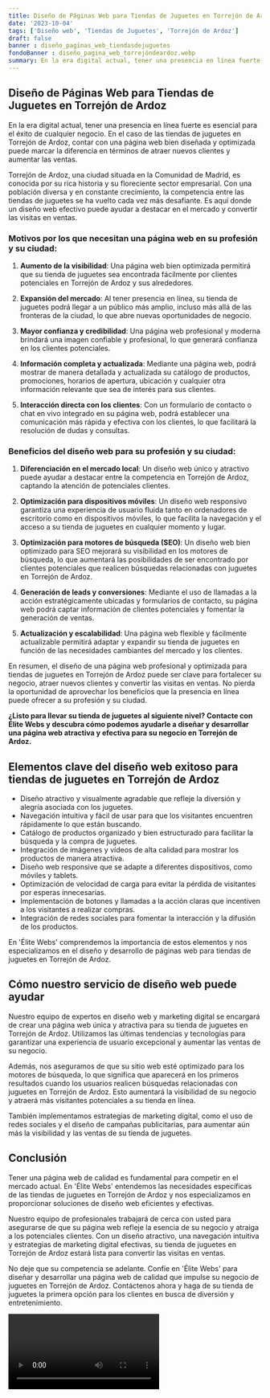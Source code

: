 ```yaml
---
title: Diseño de Páginas Web para Tiendas de Juguetes en Torrejón de Ardoz
date: '2023-10-04'
tags: ['Diseño web', 'Tiendas de Juguetes', 'Torrejón de Ardoz']
draft: false
banner : diseño_paginas_web_tiendasdejuguetes
fondoBanner : diseño_pagina_web_torrejóndeardoz.webp
summary: En la era digital actual, tener una presencia en línea fuerte es esencial para el éxito de cualquier negocio. En el caso de las tiendas de juguetes en Torrejón de Ardoz, contar con una página web bien diseñada y optimizada puede marcar la diferencia en términos de atraer nuevos clientes y aumentar las ventas.
---
```


## Diseño de Páginas Web para Tiendas de Juguetes en Torrejón de Ardoz

En la era digital actual, tener una presencia en línea fuerte es esencial para el éxito de cualquier negocio. En el caso de las tiendas de juguetes en Torrejón de Ardoz, contar con una página web bien diseñada y optimizada puede marcar la diferencia en términos de atraer nuevos clientes y aumentar las ventas.

Torrejón de Ardoz, una ciudad situada en la Comunidad de Madrid, es conocida por su rica historia y su floreciente sector empresarial. Con una población diversa y en constante crecimiento, la competencia entre las tiendas de juguetes se ha vuelto cada vez más desafiante. Es aquí donde un diseño web efectivo puede ayudar a destacar en el mercado y convertir las visitas en ventas.

### Motivos por los que necesitan una página web en su profesión y su ciudad:

1. **Aumento de la visibilidad**: Una página web bien optimizada permitirá que su tienda de juguetes sea encontrada fácilmente por clientes potenciales en Torrejón de Ardoz y sus alrededores.

2. **Expansión del mercado**: Al tener presencia en línea, su tienda de juguetes podrá llegar a un público más amplio, incluso más allá de las fronteras de la ciudad, lo que abre nuevas oportunidades de negocio.

3. **Mayor confianza y credibilidad**: Una página web profesional y moderna brindará una imagen confiable y profesional, lo que generará confianza en los clientes potenciales.

4. **Información completa y actualizada**: Mediante una página web, podrá mostrar de manera detallada y actualizada su catálogo de productos, promociones, horarios de apertura, ubicación y cualquier otra información relevante que sea de interés para sus clientes.

5. **Interacción directa con los clientes**: Con un formulario de contacto o chat en vivo integrado en su página web, podrá establecer una comunicación más rápida y efectiva con los clientes, lo que facilitará la resolución de dudas y consultas.

### Beneficios del diseño web para su profesión y su ciudad:

1. **Diferenciación en el mercado local**: Un diseño web único y atractivo puede ayudar a destacar entre la competencia en Torrejón de Ardoz, captando la atención de potenciales clientes.

2. **Optimización para dispositivos móviles**: Un diseño web responsivo garantiza una experiencia de usuario fluida tanto en ordenadores de escritorio como en dispositivos móviles, lo que facilita la navegación y el acceso a su tienda de juguetes en cualquier momento y lugar.

3. **Optimización para motores de búsqueda (SEO)**: Un diseño web bien optimizado para SEO mejorará su visibilidad en los motores de búsqueda, lo que aumentará las posibilidades de ser encontrado por clientes potenciales que realicen búsquedas relacionadas con juguetes en Torrejón de Ardoz.

4. **Generación de leads y conversiones**: Mediante el uso de llamadas a la acción estratégicamente ubicadas y formularios de contacto, su página web podrá captar información de clientes potenciales y fomentar la generación de ventas.

5. **Actualización y escalabilidad**: Una página web flexible y fácilmente actualizable permitirá adaptar y expandir su tienda de juguetes en función de las necesidades cambiantes del mercado y los clientes.

En resumen, el diseño de una página web profesional y optimizada para tiendas de juguetes en Torrejón de Ardoz puede ser clave para fortalecer su negocio, atraer nuevos clientes y convertir las visitas en ventas. No pierda la oportunidad de aprovechar los beneficios que la presencia en línea puede ofrecer a su profesión y su ciudad.

**¿Listo para llevar su tienda de juguetes al siguiente nivel? Contacte con Élite Webs y descubra cómo podemos ayudarle a diseñar y desarrollar una página web atractiva y efectiva para su negocio en Torrejón de Ardoz.**

<GifSeo />

<Cta />

## Elementos clave del diseño web exitoso para tiendas de juguetes en Torrejón de Ardoz

- Diseño atractivo y visualmente agradable que refleje la diversión y alegría asociada con los juguetes.
- Navegación intuitiva y fácil de usar para que los visitantes encuentren rápidamente lo que están buscando.
- Catálogo de productos organizado y bien estructurado para facilitar la búsqueda y la compra de juguetes.
- Integración de imágenes y vídeos de alta calidad para mostrar los productos de manera atractiva.
- Diseño web responsive que se adapte a diferentes dispositivos, como móviles y tablets.
- Optimización de velocidad de carga para evitar la pérdida de visitantes por esperas innecesarias.
- Implementación de botones y llamadas a la acción claras que incentiven a los visitantes a realizar compras.
- Integración de redes sociales para fomentar la interacción y la difusión de los productos.

En 'Élite Webs' comprendemos la importancia de estos elementos y nos especializamos en el diseño y desarrollo de páginas web para tiendas de juguetes en Torrejón de Ardoz.

## Cómo nuestro servicio de diseño web puede ayudar

Nuestro equipo de expertos en diseño web y marketing digital se encargará de crear una página web única y atractiva para su tienda de juguetes en Torrejón de Ardoz. Utilizamos las últimas tendencias y tecnologías para garantizar una experiencia de usuario excepcional y aumentar las ventas de su negocio.

Además, nos aseguramos de que su sitio web esté optimizado para los motores de búsqueda, lo que significa que aparecerá en los primeros resultados cuando los usuarios realicen búsquedas relacionadas con juguetes en Torrejón de Ardoz. Esto aumentará la visibilidad de su negocio y atraerá más visitantes potenciales a su tienda en línea.

También implementamos estrategias de marketing digital, como el uso de redes sociales y el diseño de campañas publicitarias, para aumentar aún más la visibilidad y las ventas de su tienda de juguetes.

## Conclusión

Tener una página web de calidad es fundamental para competir en el mercado actual. En 'Élite Webs' entendemos las necesidades específicas de las tiendas de juguetes en Torrejón de Ardoz y nos especializamos en proporcionar soluciones de diseño web eficientes y efectivas.

Nuestro equipo de profesionales trabajará de cerca con usted para asegurarse de que su página web refleje la esencia de su negocio y atraiga a los potenciales clientes. Con un diseño atractivo, una navegación intuitiva y estrategias de marketing digital efectivas, su tienda de juguetes en Torrejón de Ardoz estará lista para convertir las visitas en ventas.

No deje que su competencia se adelante. Confíe en 'Élite Webs' para diseñar y desarrollar una página web de calidad que impulse su negocio de juguetes en Torrejón de Ardoz. Contáctenos ahora y haga de su tienda de juguetes la primera opción para los clientes en busca de diversión y entretenimiento.

<Video />

<CtaBot job='Tiendas de Juguetes' city='Torrejón de Ardoz'/>

<Gmaps query='Torrejón de Ardoz+españa+maps' />